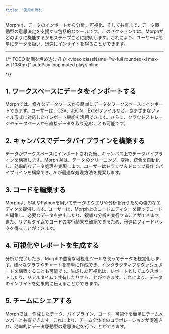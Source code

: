 ```yaml
---
title: '使用の流れ'
---
```


Morphは、データのインポートから分析、可視化、そして共有まで、データ駆動型の意思決定を支援する包括的なツールです。このセクションでは、Morphがどのように機能するかをステップごとに説明します。これにより、ユーザーは簡単にデータを扱い、迅速にインサイトを得ることができます。

---

{/* TODO 動画を埋め込む */}
{/* <video
  className="w-full rounded-xl max-w-[1080px]"
  autoPlay
  loop
  muted
  playsInline
>
  <source src="/assets/docs/doc_canvas_walkthrough.mp4" type="video/mp4" />
</video> */}


## 1. ワークスペースにデータをインポートする

Morphでは、様々なデータソースから簡単にデータをワークスペースにインポートできます。ユーザーは、CSV、JSON、Excelファイルなど、さまざまなファイル形式に対応したインポート機能を活用できます。さらに、クラウドストレージやデータベースから直接データを取り込むことも可能です。

## 2. キャンバスでデータパイプラインを構築する

データがワークスペースにインポートされた後、キャンバス上でデータパイプラインを構築します。Morph AIは、データのクリーニング、変換、統合を自動化し、効率的なデータ処理を実現します。ユーザーはドラッグ＆ドロップ操作でパイプラインを構築でき、AIが最適な処理方法を提案します。

## 3. コードを編集する

Morphは、SQLやPythonを用いてデータのクエリや分析を行うための強力なエディタを提供します。ユーザーは、Morph上のコードエディターを使ってコードを編集し、必要なデータを抽出したり、複雑な分析を実行することができます。また、リアルタイムでコードの実行結果を確認できるため、迅速にフィードバックを得ることができます。

## 4. 可視化やレポートを生成する

分析が完了したら、Morphの豊富な可視化ツールを使ってデータを視覚化します。様々なグラフやチャートを簡単に作成でき、インタラクティブなダッシュボードを構築することも可能です。生成した可視化は、レポートとしてエクスポートしたり、リアルタイムで共有したりすることができます。これにより、データのインサイトを効果的に伝えることができます。

## 5. チームにシェアする

Morphでは、作成したデータ、パイプライン、コード、可視化を簡単にチームメンバーと共有できます。これにより、チーム全体でのコラボレーションが促進され、効率的にデータ駆動型の意思決定を行うことができます。